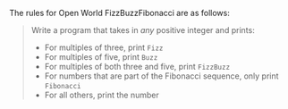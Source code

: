 The rules for Open World FizzBuzzFibonacci are as follows:

> Write a program that takes in _any_ positive integer and prints:
> - For multiples of three, print `Fizz`
> - For multiples of five, print `Buzz`
> - For multiples of both three and five, print `FizzBuzz`
> - For numbers that are part of the Fibonacci sequence, only print `Fibonacci`
> - For all others, print the number
